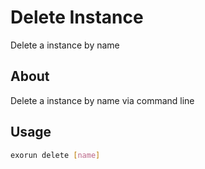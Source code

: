 # Delete Instance
Delete a instance by name
## About 
Delete a instance by name via command line
## Usage
```sh
exorun delete [name]
```
